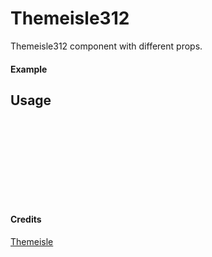 
<Meta of={Themeisle312} title="Themeisle/Themeisle312" />

# Themeisle312

Themeisle312 component with different props.

#### Example

<Canvas of={Themeisle312.Primary} />

## Usage

```ts
import { Themeisle312 } from "yadl-ui";

const Example = () => {
  return (
      <Themeisle312 />
  );
};

export default Example;
```

#### Credits
[Themeisle](https://themeisle.com/illustrations)

